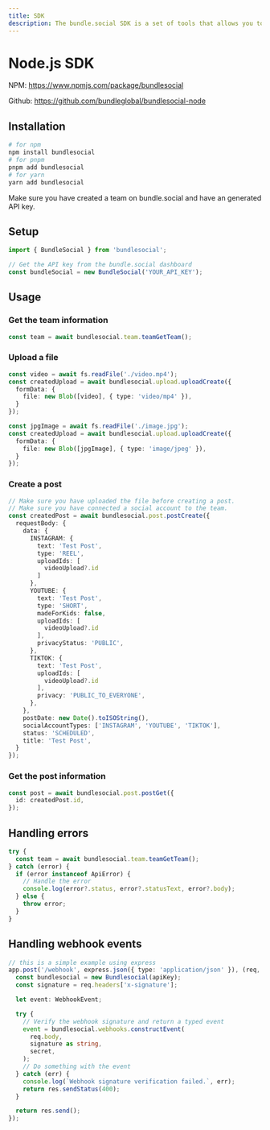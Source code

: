 ```yaml
---
title: SDK
description: The bundle.social SDK is a set of tools that allows you to easily integrate bundle.social into your application.
---
```


# Node.js SDK
NPM: https://www.npmjs.com/package/bundlesocial

Github: https://github.com/bundleglobal/bundlesocial-node

## Installation
```bash
# for npm
npm install bundlesocial
# for pnpm
pnpm add bundlesocial
# for yarn
yarn add bundlesocial
```

<Note>
Make sure you have created a team on bundle.social and have an generated API key.
</Note>

## Setup
```ts
import { BundleSocial } from 'bundlesocial';

// Get the API key from the bundle.social dashboard
const bundleSocial = new BundleSocial('YOUR_API_KEY');
```


## Usage
### Get the team information
```ts
const team = await bundlesocial.team.teamGetTeam();
```

### Upload a file
```ts
const video = await fs.readFile('./video.mp4');
const createdUpload = await bundlesocial.upload.uploadCreate({
  formData: {
    file: new Blob([video], { type: 'video/mp4' }),
  }
});

const jpgImage = await fs.readFile('./image.jpg');
const createdUpload = await bundlesocial.upload.uploadCreate({
  formData: {
    file: new Blob([jpgImage], { type: 'image/jpeg' }),
  }
});
```

### Create a post
```ts
// Make sure you have uploaded the file before creating a post.
// Make sure you have connected a social account to the team.
const createdPost = await bundlesocial.post.postCreate({
  requestBody: {
    data: {
      INSTAGRAM: {
        text: 'Test Post',
        type: 'REEL',
        uploadIds: [
          videoUpload?.id
        ]
      },
      YOUTUBE: {
        text: 'Test Post',
        type: 'SHORT',
        madeForKids: false,
        uploadIds: [
          videoUpload?.id
        ],
        privacyStatus: 'PUBLIC',
      },
      TIKTOK: {
        text: 'Test Post',
        uploadIds: [
          videoUpload?.id
        ],
        privacy: 'PUBLIC_TO_EVERYONE',
      },
    },
    postDate: new Date().toISOString(),
    socialAccountTypes: ['INSTAGRAM', 'YOUTUBE', 'TIKTOK'],
    status: 'SCHEDULED',
    title: 'Test Post',
  }
});
```

### Get the post information
```ts
const post = await bundlesocial.post.postGet({
  id: createdPost.id,
});
```

## Handling errors
```ts
try {
  const team = await bundlesocial.team.teamGetTeam();
} catch (error) {
  if (error instanceof ApiError) {
    // Handle the error
    console.log(error?.status, error?.statusText, error?.body);
  } else {
    throw error;
  }
}
```

## Handling webhook events
```ts
// this is a simple example using express
app.post('/webhook', express.json({ type: 'application/json' }), (req, res) => {
  const bundlesocial = new Bundlesocial(apiKey);
  const signature = req.headers['x-signature'];

  let event: WebhookEvent;

  try {
    // Verify the webhook signature and return a typed event
    event = bundlesocial.webhooks.constructEvent(
      req.body,
      signature as string,
      secret,
    );
    // Do something with the event
  } catch (err) {
    console.log(`Webhook signature verification failed.`, err);
    return res.sendStatus(400);
  }

  return res.send();
});
```

